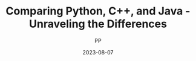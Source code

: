 ---
title: Comparing Python, C++, and Java - Unraveling the Differences
description: A comprehensive comparison of Python, C, and Java, showcasing their syntax, features, and providing code examples to highlight their differences.
ogImagePath: https://www.codingal.com/resources/wp-content/uploads/2022/10/1.jpg
tags: ["KMITL Timelines"]
date: 2023-08-07
external: false
search: "Python"
author: "PP"
---